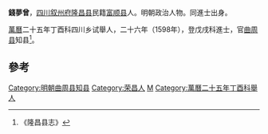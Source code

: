 '''錢夢曾'''，[[四川|四川]][[叙州府|叙州府]][[隆昌县|隆昌县]]民籍[[富顺县|富顺县]]人。明朝政治人物。同進士出身。

[[萬曆|萬曆]]二十五年丁酉科四川乡试舉人，二十六年（1598年），登戊戌科進士，官[[曲周县|曲周县]]知县<ref>《隆昌县志》</ref>。

==參考==
{{reflist}}
{{萬曆二十六年戊戌科殿試金榜}}
{{DEFAULTSORT:Qian錢}}
[[Category:明朝曲周县知县|Category:明朝曲周县知县]]
[[Category:荣昌人|Category:荣昌人]]
[[Category:錢姓|M]]
[[Category:萬曆二十五年丁酉科舉人|Category:萬曆二十五年丁酉科舉人]]